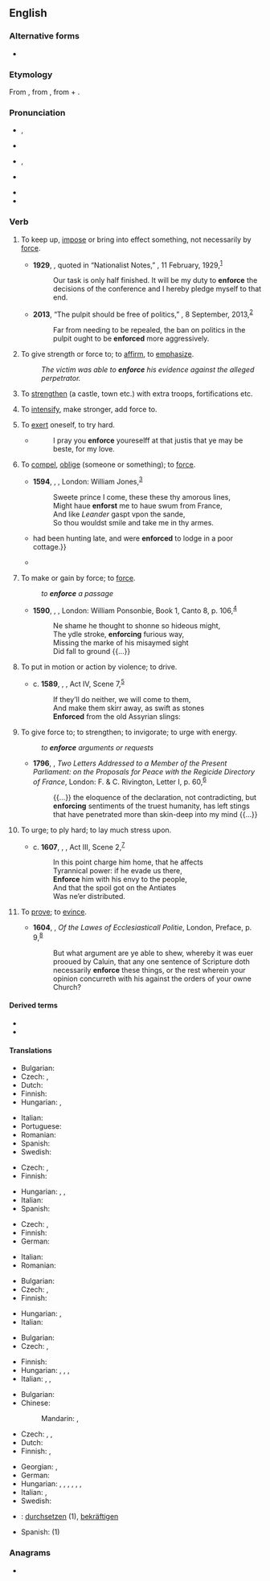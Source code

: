 ==English==

===Alternative forms===
* {{l|en|inforce}} {{qualifier|obsolete}}

===Etymology===
From {{etyl|fro|en}} {{m|fro|enforcier}}, from {{etyl|LL.|en}} {{m|la|infortiāre}}, from {{m|la|in-}} + {{m|la|fortis||strong}}.

===Pronunciation===
* {{a|GenAm}} {{enPR|ĭnfôrsʹ}}, {{IPA|en|/ɪnˈfɔɹs/}}
* {{a|RP}} {{IPA|en|/ɪnˈfɔːs/}}
* {{a|rhotic|horse-hoarse}} {{enPR|ĭnfōrsʹ}}, {{IPA|en|/ɪnˈfo(ː)ɹs/}}
* {{a|nonrhotic|horse-hoarse}} {{IPA|en|/ɪnˈfoəs/}}
* {{rhymes|en|ɔː(ɹ)s}}
* {{hyph|en|en|force}}

===Verb===
{{en-verb|enforc}}

# To keep up, [[impose]] or bring into effect something, not necessarily by [[force]]. {{defdate|from 17<sup>th</sup>c.}}
#: {{ux|en|The police are there to '''enforce''' the law.}}
#* '''1929''', {{w|Chiang Kai-shek}}, quoted in “Nationalist Notes,” ''{{w|Time (magazine)|Time}}'', 11 February, 1929,<sup>[http://www.time.com/time/magazine/article/0,9171,737333,00.html]</sup>
#*: Our task is only half finished. It will be my duty to '''enforce''' the decisions of the conference and I hereby pledge myself to that end.
#* '''2013''', “The pulpit should be free of politics,” ''{{w|Los Angeles Times}}'', 8 September, 2013,<sup>[http://articles.latimes.com/2013/sep/08/opinion/la-ed-irs-church-political-campaign-johnson-amendm-20130908]</sup>
#*: Far from needing to be repealed, the ban on politics in the pulpit ought to be '''enforced''' more aggressively.
# To give strength or force to; to [[affirm]], to [[emphasize]]. {{defdate|from 15<sup>th</sup>c.}}
#: ''The victim was able to '''enforce''' his evidence against the alleged perpetrator.''
# {{lb|en|obsolete|transitive}} To [[strengthen]] (a castle, town etc.) with extra troops, fortifications etc. {{defdate|14<sup>th</sup>-18<sup>th</sup>c.}}
# {{lb|en|obsolete|transitive}} To [[intensify]], make stronger, add force to. {{defdate|14<sup>th</sup>-18<sup>th</sup>c.}}
# {{lb|en|obsolete|reflexive}} To [[exert]] oneself, to try hard. {{defdate|14<sup>th</sup>-17<sup>th</sup>c.}}
#* {{RQ:Mlry MrtArthr1| book=VII}}
#*: I pray you '''enforce''' youreselff at that justis that ye may be beste, for my love.
# {{lb|en|obsolete}} To [[compel]], [[oblige]] (someone or something); to [[force]]. {{defdate|from 16<sup>th</sup>c.}}
#* '''1594''', {{w|Christopher Marlowe}}, ''{{w|Edward II (play)|Edward II}}'', London: William Jones,<sup>[http://name.umdl.umich.edu/A07018.0001.001]</sup>
#*: Sweete prince I come, these these thy amorous lines,
#*: Might haue '''enforst''' me to haue swum from France,
#*: And like ''Leander'' gaspt vpon the sande,
#*: So thou wouldst smile and take me in thy armes.
#* {{RQ:Burton Melancholy|part=I|section=2|member=4|subsection=iv|passage=Uladislaus the Second, King of Poland, and Peter Dunnius, Earl of Shrine{{...}}had been hunting late, and were '''enforced''' to lodge in a poor cottage.}}
#* {{quote-book|en|year=1899|author=E. OE. Somerville and Martin Ross|title=Some Experiences of an Irish R.M.'', Great Uncle McCarthy|passage=In a few minutes I was stealthily groping my way down my own staircase, with a box of matches in my hand, '''enforced''' by scientific curiosity, but none the less armed with a stick.}}
# {{lb|en|obsolete}} To make or gain by force; to [[force]].
#: ''to '''enforce''' a passage''
#* '''1590''', {{w|Edmund Spenser}}, ''{{w|The Faerie Queene}}'', London: William Ponsonbie, Book 1, Canto 8, p. 106,<sup>[http://name.umdl.umich.edu/A12777.0001.001]</sup>
#*: Ne shame he thought to shonne so hideous might,
#*: The ydle stroke, '''enforcing''' furious way,
#*: Missing the marke of his misaymed sight
#*: Did fall to ground {{...}}
# {{lb|en|obsolete}} To put in motion or action by violence; to drive.
#* c. '''1589''', {{w|William Shakespeare}}, ''{{w|Henry V (play)|Henry V}}'', Act IV, Scene 7,<sup>[http://www.opensourceshakespeare.org/views/plays/play_view.php?WorkID=henry5&Scope=entire&pleasewait=1&msg=pl]</sup>
#*: If they’ll do neither, we will come to them,
#*: And make them skirr away, as swift as stones
#*: '''Enforced''' from the old Assyrian slings:
# {{lb|en|obsolete}} To give force to; to strengthen; to invigorate; to urge with energy.
#: ''to '''enforce''' arguments or requests''
#* '''1796''', {{w|Edmund Burke}}, ''Two Letters Addressed to a Member of the Present Parliament: on the Proposals for Peace with the Regicide Directory of France'', London: F. & C. Rivington, Letter I, p. 60,<sup>[http://name.umdl.umich.edu/004904033.0001.000]</sup>
#*: {{...}} the eloquence of the declaration, not contradicting, but '''enforcing''' sentiments of the truest humanity, has left stings that have penetrated more than skin-deep into my mind {{...}}
# {{lb|en|obsolete}} To urge; to ply hard; to lay much stress upon.
#* c. '''1607''', {{w|William Shakespeare}}, ''{{w|Coriolanus}}'', Act III, Scene 2,<sup>[http://www.opensourceshakespeare.org/views/plays/play_view.php?WorkID=coriolanus&Scope=entire&pleasewait=1&msg=pl]</sup>
#*: In this point charge him home, that he affects
#*: Tyrannical power: if he evade us there,
#*: '''Enforce''' him with his envy to the people,
#*: And that the spoil got on the Antiates
#*: Was ne’er distributed.
# {{lb|en|obsolete}} To [[prove]]; to [[evince]].
#* '''1604''', {{w|Richard Hooker}}, ''Of the Lawes of Ecclesiasticall Politie'', London, Preface, p. 9,<sup>[http://name.umdl.umich.edu/A03590.0001.001]</sup>
#*: But what argument are ye able to shew, whereby it was euer prooued by Caluin, that any one sentence of Scripture doth necessarily '''enforce''' these things, or the rest wherein your opinion concurreth with his against the orders of your owne Church?

====Derived terms====
* {{l|en|enforcer}}
* {{l|en|enforcement}}

====Translations====
{{trans-top|to strengthen}}
* Bulgarian: {{t+|bg|укрепявам|sc=Cyrl}}
* Czech: {{t+|cs|posílit|pf}}, {{t|cs|posilovat|impf}}
* Dutch: {{t+|nl|versterken}}
* Finnish: {{t+|fi|vahvistaa}}
* Hungarian: {{t+|hu|megerősít}}, {{t+|hu|megszilárdít}}
{{trans-mid}}
* Italian: {{t+|it|rafforzare}}
* Portuguese: {{t+|pt|reforçar}}
* Romanian: {{t+|ro|întări}}
* Spanish: {{t+|es|reforzar}}
* Swedish: {{t+|sv|förstärka}}
{{trans-bottom}}

{{trans-top|to intensify}}
* Czech: {{t|cs|zesílit|pf}}, {{t|cs|zesilovat|impf}}
* Finnish: {{t+|fi|vahvistaa}}
{{trans-mid}}
* Hungarian: {{t+|hu|erősít}}, {{t+|hu|felerősít}}, {{t+|hu|fokoz}}
* Italian: {{t+|it|intensificare}}
* Spanish: {{t+|es|intensificar}}
{{trans-bottom}}

{{trans-top|to exert}}
* Czech: {{t|cs|vynutit|pf}}, {{t|cs|vynucovat|impf}}
* Finnish: {{t+|fi|käyttää}}
* German: {{t+|de|durchsetzen}}
{{trans-mid}}
* Italian: {{t+|it|sforzare}}
* Romanian: {{t+|ro|obliga}}
{{trans-bottom}}

{{trans-top|to affirm}}
* Bulgarian: {{t+|bg|настоявам|sc=Cyrl}}
* Czech: {{t+|cs|potvrdit|pf}}, {{t|cs|potvrzovat|impf}}
* Finnish: {{t+|fi|vahvistaa}}
{{trans-mid}}
* Hungarian: {{t+|hu|megerősít}}, {{t+|hu|hangsúlyoz}} <!-- these are probably wrong: {{t|hu|érvényre juttat}}, {{t+|hu|érvényesít}}, {{t|hu|elfogadtat}} -->
* Italian: {{t|it|far valere}}
{{trans-bottom}}

{{trans-top|to compel}}
* Bulgarian: {{t+|bg|принуждавам|sc=Cyrl}}
* Czech: {{t+|cs|přinutit|pf}}, {{t|cs|přinucovat|impf}}
{{trans-mid}}
* Finnish: {{t+|fi|pakottaa}}
* Hungarian: {{t+|hu|kikényszerít}}, {{t+|hu|kényszerít}}, {{t+|hu|kierőszakol}}, {{t+|hu|rákényszerít}}
* Italian: {{t+|it|costringere}}, {{t+|it|forzare}}, {{t+|it|obbligare}}
{{trans-bottom}}

{{trans-top|to keep up}}
* Bulgarian: {{t+|bg|налагам|sc=Cyrl}}
* Chinese:
*: Mandarin: {{t+|cmn|實施|sc=Hani}}, {{t+|cmn|執行|sc=Hani}}
* Czech: {{t|cs|prosazovat}}, {{t|cs|vynucovat}}, {{t+|cs|udržovat|impf}}
* Dutch: {{t+|nl|handhaven}}
* Finnish: {{t+|fi|valvoa}}, {{t+|fi|ylläpitää}}
{{trans-mid}}
* Georgian: {{t|ka|აღსრულება}}, {{t|ka|აღასრულებს}}
* German: {{t+|de|vollstrecken}}
* Hungarian: {{t|hu|érvényre juttat}}, {{t+|hu|érvényesít}}, {{t|hu|betartat}}, {{t+|hu|végrehajt}}, {{t+|hu|fenntart}}, {{t+|hu|keresztülvisz}}, {{t+|hu|megvalósít}}
* Italian: {{t+|it|applicare}}, {{t+|it|rispettare}}
* Swedish: {{t+|sv|upprätthålla}}
{{trans-bottom}}

{{checktrans-top}}
* {{ttbc|de}}: [[durchsetzen]] (1), [[bekräftigen]]
{{trans-mid}}
* Spanish: {{t+check|es|imponer}} (1)
{{trans-bottom}}

===Anagrams===
* {{anagrams|en|a=ceefnor|forcené}}